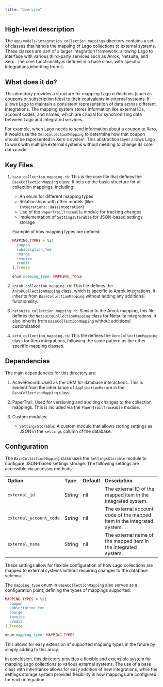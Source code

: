 ```yaml
---
title: "Overview"
---
```


## High-level description
The `app/models/integration_collection_mappings` directory contains a set of classes that handle the mapping of Lago collections to external systems. These classes are part of a larger integration framework, allowing Lago to interface with various third-party services such as Anrok, Netsuite, and Xero. The core functionality is defined in a base class, with specific integrations inheriting from it.

## What does it do?
This directory provides a structure for mapping Lago collections (such as coupons or subscription fees) to their equivalents in external systems. It allows Lago to maintain a consistent representation of data across different integrations. The mapping system stores information like external IDs, account codes, and names, which are crucial for synchronizing data between Lago and integrated services.

For example, when Lago needs to send information about a coupon to Xero, it would use the `XeroCollectionMapping` to determine how that coupon should be represented in Xero's system. This abstraction layer allows Lago to work with multiple external systems without needing to change its core data model.

## Key Files

1. `base_collection_mapping.rb`:
   This is the core file that defines the `BaseCollectionMapping` class. It sets up the basic structure for all collection mappings, including:
   - An enum for different mapping types
   - Relationships with other models (like `Integrations::BaseIntegration`)
   - Use of the `PaperTrailTraceable` module for tracking changes
   - Implementation of `SettingsStorable` for JSON-based settings storage

   Example of how mapping types are defined:
   ```ruby
   MAPPING_TYPES = %i[
     coupon
     subscription_fee
     charge
     invoice
     credit
   ].freeze

   enum mapping_type: MAPPING_TYPES
   ```

2. `anrok_collection_mapping.rb`:
   This file defines the `AnrokCollectionMapping` class, which is specific to Anrok integrations. It inherits from `BaseCollectionMapping` without adding any additional functionality.

3. `netsuite_collection_mapping.rb`:
   Similar to the Anrok mapping, this file defines the `NetsuiteCollectionMapping` class for Netsuite integrations. It also inherits from `BaseCollectionMapping` without additional customization.

4. `xero_collection_mapping.rb`:
   This file defines the `XeroCollectionMapping` class for Xero integrations, following the same pattern as the other specific mapping classes.

## Dependencies
The main dependencies for this directory are:

1. ActiveRecord: Used as the ORM for database interactions. This is evident from the inheritance of `ApplicationRecord` in the `BaseCollectionMapping` class.

2. PaperTrail: Used for versioning and auditing changes to the collection mappings. This is included via the `PaperTrailTraceable` module.

3. Custom modules:
   - `SettingsStorable`: A custom module that allows storing settings as JSON in the `settings` column of the database.

## Configuration
The `BaseCollectionMapping` class uses the `SettingsStorable` module to configure JSON-based settings storage. The following settings are accessible via accessor methods:

| Option | Type | Default | Description |
|:-------|:-----|:--------|:------------|
| `external_id` | String | nil | The external ID of the mapped item in the integrated system. |
| `external_account_code` | String | nil | The external account code of the mapped item in the integrated system. |
| `external_name` | String | nil | The external name of the mapped item in the integrated system. |

These settings allow for flexible configuration of how Lago collections are mapped to external systems without requiring changes to the database schema.

The `mapping_type` enum in `BaseCollectionMapping` also serves as a configuration point, defining the types of mappings supported:

```ruby
MAPPING_TYPES = %i[
  coupon
  subscription_fee
  charge
  invoice
  credit
].freeze

enum mapping_type: MAPPING_TYPES
```

This allows for easy extension of supported mapping types in the future by simply adding to this array.

In conclusion, this directory provides a flexible and extensible system for mapping Lago collections to various external systems. The use of a base class with inheritance allows for easy addition of new integrations, while the settings storage system provides flexibility in how mappings are configured for each integration.
